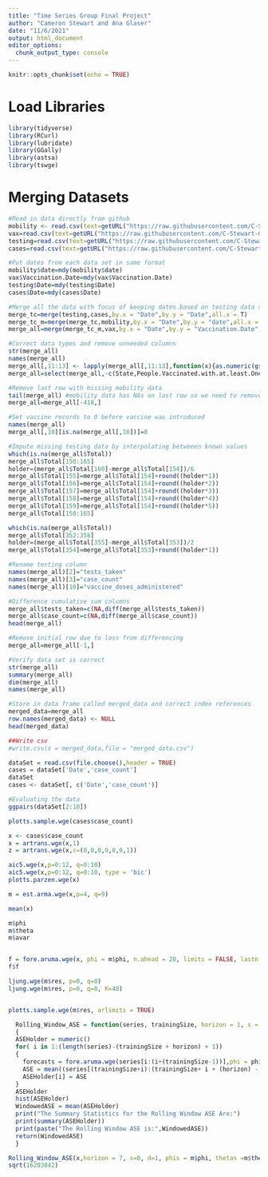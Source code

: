 ```yaml
---
title: "Time Series Group Final Project"
author: "Cameron Stewart and Ana Glaser"
date: "11/6/2021"
output: html_document
editor_options: 
  chunk_output_type: console
---
```


```r
knitr::opts_chunk$set(echo = TRUE)
```

# Load Libraries
```r
library(tidyverse)
library(RCurl)
library(lubridate)
library(GGally)
library(astsa)
library(tswge)
```


# Merging Datasets

```r
#Read in data directly from github
mobility <- read.csv(text=getURL("https://raw.githubusercontent.com/C-Stewart-GH/Time_Series_Project/main/Raw_Data_Files/TexasMobilityData.csv"))
vax=read.csv(text=getURL("https://raw.githubusercontent.com/C-Stewart-GH/Time_Series_Project/main/Raw_Data_Files/COVID-19%20Vaccine%20Data.csv"))
testing=read.csv(text=getURL("https://raw.githubusercontent.com/C-Stewart-GH/Time_Series_Project/main/Raw_Data_Files/Cumulative%20Tests%20over%20Time%20by%20County.csv"))
cases=read.csv(text=getURL("https://raw.githubusercontent.com/C-Stewart-GH/Time_Series_Project/main/Raw_Data_Files/Texas%20COVID-19%20Case%20Count%20Data%20by%20County.csv"))

#Put dates from each data set in same format
mobility$date=mdy(mobility$date)
vax$Vaccination.Date=mdy(vax$Vaccination.Date)
testing$Date=mdy(testing$Date)
cases$Date=mdy(cases$Date)

#Merge all the data with focus of keeping dates based on testing data set
merge_tc=merge(testing,cases,by.x = "Date",by.y = "Date",all.x = T)
merge_tc_m=merge(merge_tc,mobility,by.x = "Date",by.y = "date",all.x = T)
merge_all=merge(merge_tc_m,vax,by.x = "Date",by.y = "Vaccination.Date",all.x = T)

#Correct data types and remove unneeded columns
str(merge_all)
names(merge_all)
merge_all[,11:13] <- lapply(merge_all[,11:13],function(x){as.numeric(gsub(",", "", x))})
merge_all=select(merge_all,-c(State,People.Vaccinated.with.at.least.One.Dose,People.Fully.Vaccinated))

#Remove last row with missing mobility data
tail(merge_all) #mobility data has NAs on last row so we need to remove them
merge_all=merge_all[-418,]

#Set vaccine records to 0 before vaccine was introduced
names(merge_all)
merge_all[,10][is.na(merge_all[,10])]=0

#Impute missing testing data by interpolating betweeen known values
which(is.na(merge_all$Total))
merge_all$Total[150:165]
holder=(merge_all$Total[160]-merge_all$Total[154])/6
merge_all$Total[155]=merge_all$Total[154]+round((holder*1))
merge_all$Total[156]=merge_all$Total[154]+round((holder*2))
merge_all$Total[157]=merge_all$Total[154]+round((holder*3))
merge_all$Total[158]=merge_all$Total[154]+round((holder*4))
merge_all$Total[159]=merge_all$Total[154]+round((holder*5))
merge_all$Total[150:165]

which(is.na(merge_all$Total))
merge_all$Total[352:358]
holder=(merge_all$Total[355]-merge_all$Total[353])/2
merge_all$Total[354]=merge_all$Total[353]+round((holder*1))

#Rename testing column
names(merge_all)[2]="tests_taken"
names(merge_all)[3]="case_count"
names(merge_all)[10]="vaccine_doses_administered"

#Difference cumulative sum columns
merge_all$tests_taken=c(NA,diff(merge_all$tests_taken))
merge_all$case_count=c(NA,diff(merge_all$case_count))
head(merge_all)

#Remove initial row due to loss from differencing
merge_all=merge_all[-1,]

#Verify data set is correct
str(merge_all)
summary(merge_all)
dim(merge_all)
names(merge_all)

#Store in data frame called merged_data and correct index references
merged_data=merge_all
row.names(merged_data) <- NULL
head(merged_data)

##Write csv
#write.csv(x = merged_data,file = "merged_data.csv")
```



```r
dataSet = read.csv(file.choose(),header = TRUE)
cases = dataSet['Date','case_count']
dataSet
cases <- dataSet[, c('Date','case_count')]

```


```r
#Evaluating the data
ggpairs(dataSet[2:10])

```



```r
plotts.sample.wge(cases$case_count)

```





```r

x <- cases$case_count
x = artrans.wge(x,1)
z = artrans.wge(x,c=(0,0,0,0,0,0,1))

aic5.wge(x,p=0:12, q=0:10)
aic5.wge(x,p=0:12, q=0:10, type = 'bic')
plotts.parzen.wge(x)


```




```r
m = est.arma.wge(x,p=4, q=9)

mean(x)

m$phi
m$theta
m$avar


f = fore.aruma.wge(x, phi = m$phi, n.ahead = 20, limits = FALSE, lastn = TRUE)
f$f
```


```r

ljung.wge(m$res, p=0, q=0)
ljung.wge(m$res, p=0, q=0, K=48)


plotts.sample.wge(m$res, arlimits = TRUE)

```

```r
  Rolling_Window_ASE = function(series, trainingSize, horizon = 1, s = 0, d = 0, phis = 0, thetas = 0)
  {
  ASEHolder = numeric()
  for( i in 1:(length(series)-(trainingSize + horizon) + 1))
  {
    forecasts = fore.aruma.wge(series[i:(i+(trainingSize-1))],phi = phis, theta = thetas, s = s, d = d,n.ahead = horizon)
    ASE = mean((series[(trainingSize+i):(trainingSize+ i + (horizon) - 1)] - forecasts$f)^2)
    ASEHolder[i] = ASE
  }
  ASEHolder
  hist(ASEHolder)
  WindowedASE = mean(ASEHolder)
  print("The Summary Statistics for the Rolling Window ASE Are:")
  print(summary(ASEHolder))
  print(paste("The Rolling Window ASE is:",WindowedASE))
  return(WindowedASE)
  }


```



```r

Rolling_Window_ASE(x,horizon = 7, s=0, d=1, phis = m$phi, thetas =m$theta,trainingSize = 60  )
sqrt(16203842)

```


```r




```







